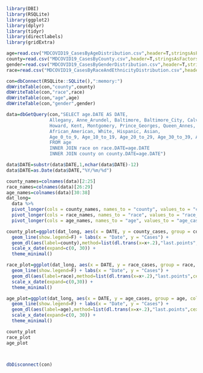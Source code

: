 ```r
library(DBI)
library(RSQLite)
library(ggplot2)
library(dplyr)
library(tidyr)
library(directlabels)
library(gridExtra)
```
```r
age=read.csv("MDCOVID19_CasesByAgeDistribution.csv",header=T,stringsAsFactors=F,fileEncoding="UTF-8-BOM")
county=read.csv("MDCOVID19_CasesByCounty.csv",header=T,stringsAsFactors=F,fileEncoding="UTF-8-BOM")
gender=read.csv("MDCOVID19_CasesByGenderDistribution.csv",header=T,stringsAsFactors=F,fileEncoding="UTF-8-BOM")
race=read.csv("MDCOVID19_CasesByRaceAndEthnicityDistribution.csv",header=T,stringsAsFactors=F,fileEncoding="UTF-8-BOM")

con=dbConnect(RSQLite::SQLite(),":memory:")
dbWriteTable(con,"county",county)
dbWriteTable(con,"race",race)
dbWriteTable(con,"age",age)
dbWriteTable(con,"gender",gender)

data=dbGetQuery(con,"SELECT age.DATE AS DATE, 
                Allegany, Anne_Arundel, Baltimore, Baltimore_City, Calvert, Caroline, Carroll, Cecil, Charles, Dorchester, Frederick, Garrett, Harford, 
                Howard, Kent, Montgomery, Prince_Georges, Queen_Annes, Somerset, St_Marys, Talbot, Washington, Wicomico, Worcester,
                African_American, White, Hispanic, Asian, 
                Age_0_to_9, Age_10_to_19, Age_20_to_29, Age_30_to_39, Age_40_to_49, Age_50_to_59, Age_60_to_69, Age_70_to_79, Age_80plus
                FROM age
                INNER JOIN race on race.DATE=age.DATE
                INNER JOIN county on county.DATE=age.DATE")

data$DATE=substr(data$DATE,1,nchar(data$DATE)-12)
data$DATE=as.Date(data$DATE,"%Y/%m/%d")
```
```r
county_names=colnames(data)[2:25]
race_names=colnames(data)[26:29]
age_names=colnames(data)[30:38]
dat_long=
  data %>% 
  pivot_longer(cols = county_names, names_to = "county", values_to = "county_cases") %>%
  pivot_longer(cols = race_names, names_to = "race", values_to = "race_cases") %>%
  pivot_longer(cols = age_names, names_to = "age", values_to = "age_cases")

county_plot=ggplot(dat_long, aes(x = DATE, y = county_cases, group = county, color = county)) +
  geom_line(show.legend=F) + labs(x = "Date", y = "Cases") + 
  geom_dl(aes(label=county),method=list(dl.trans(x=x+.2),"last.points",cex=.8)) +
  scale_x_date(expand=c(0, 30)) +
  theme_minimal()

race_plot=ggplot(dat_long, aes(x = DATE, y = race_cases, group = race, color = race)) +
  geom_line(show.legend=F) + labs(x = "Date", y = "Cases") + 
  geom_dl(aes(label=race),method=list(dl.trans(x=x+.2),"last.points",cex=.8)) +
  scale_x_date(expand=c(0,30)) +
  theme_minimal()

age_plot=ggplot(dat_long, aes(x = DATE, y = age_cases, group = age, color = age)) +
  geom_line(show.legend=F) + labs(x = "Date", y = "Cases") + 
  geom_dl(aes(label=age),method=list(dl.trans(x=x+.2),"last.points",cex=.8)) +
  scale_x_date(expand=c(0, 30)) +
  theme_minimal()

county_plot
race_plot
age_plot



dbDisconnect(con)

```


